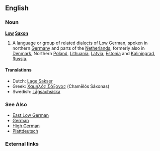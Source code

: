 {{interwiktionary|code=nds}}
==English==
{{wikipedia}}
===Noun===
'''[[low|Low]] [[Saxon]]'''
#A [[language]] or group of related [[dialects]] of [[Low German]], spoken in northern [[Germany]] and parts of the [[Netherlands]], formerly also in [[Denmark]], Northern [[Poland]], [[Lithuania]], [[Latvia]], [[Estonia]] and [[Kaliningrad]], [[Russia]].

====Translations====
*Dutch: [[Lage Sakser]]
*Greek: [[Χαμηλός Σάξονας]] (Chamēlós Sáxonas)
*Swedish: [[Lågsachsiska]]

===See Also===
*[[East Low German]]
*[[German]]
*[[High German]]
*[[Plattdeutsch]]

===External links===
{{ethnologue|code=nds}}